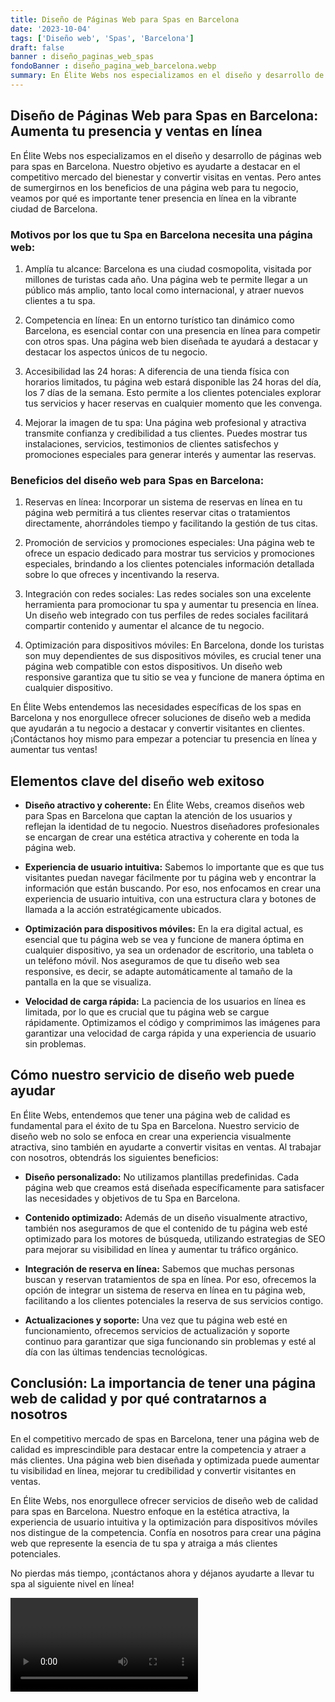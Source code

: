 ```yaml
---
title: Diseño de Páginas Web para Spas en Barcelona
date: '2023-10-04'
tags: ['Diseño web', 'Spas', 'Barcelona']
draft: false
banner : diseño_paginas_web_spas
fondoBanner : diseño_pagina_web_barcelona.webp
summary: En Élite Webs nos especializamos en el diseño y desarrollo de páginas web para spas en Barcelona. Nuestro objetivo es ayudarte a destacar en el competitivo mercado del bienestar y convertir visitas en ventas. Pero antes de sumergirnos en los beneficios de una página web para tu negocio, veamos por qué es importante tener presencia en línea en la vibrante ciudad de Barcelona.
---
```


## Diseño de Páginas Web para Spas en Barcelona: Aumenta tu presencia y ventas en línea

En Élite Webs nos especializamos en el diseño y desarrollo de páginas web para spas en Barcelona. Nuestro objetivo es ayudarte a destacar en el competitivo mercado del bienestar y convertir visitas en ventas. Pero antes de sumergirnos en los beneficios de una página web para tu negocio, veamos por qué es importante tener presencia en línea en la vibrante ciudad de Barcelona.

### Motivos por los que tu Spa en Barcelona necesita una página web:

1. Amplía tu alcance: Barcelona es una ciudad cosmopolita, visitada por millones de turistas cada año. Una página web te permite llegar a un público más amplio, tanto local como internacional, y atraer nuevos clientes a tu spa.

2. Competencia en línea: En un entorno turístico tan dinámico como Barcelona, es esencial contar con una presencia en línea para competir con otros spas. Una página web bien diseñada te ayudará a destacar y destacar los aspectos únicos de tu negocio.

3. Accesibilidad las 24 horas: A diferencia de una tienda física con horarios limitados, tu página web estará disponible las 24 horas del día, los 7 días de la semana. Esto permite a los clientes potenciales explorar tus servicios y hacer reservas en cualquier momento que les convenga.

4. Mejorar la imagen de tu spa: Una página web profesional y atractiva transmite confianza y credibilidad a tus clientes. Puedes mostrar tus instalaciones, servicios, testimonios de clientes satisfechos y promociones especiales para generar interés y aumentar las reservas.

### Beneficios del diseño web para Spas en Barcelona:

1. Reservas en línea: Incorporar un sistema de reservas en línea en tu página web permitirá a tus clientes reservar citas o tratamientos directamente, ahorrándoles tiempo y facilitando la gestión de tus citas.

2. Promoción de servicios y promociones especiales: Una página web te ofrece un espacio dedicado para mostrar tus servicios y promociones especiales, brindando a los clientes potenciales información detallada sobre lo que ofreces y incentivando la reserva.

3. Integración con redes sociales: Las redes sociales son una excelente herramienta para promocionar tu spa y aumentar tu presencia en línea. Un diseño web integrado con tus perfiles de redes sociales facilitará compartir contenido y aumentar el alcance de tu negocio.

4. Optimización para dispositivos móviles: En Barcelona, donde los turistas son muy dependientes de sus dispositivos móviles, es crucial tener una página web compatible con estos dispositivos. Un diseño web responsive garantiza que tu sitio se vea y funcione de manera óptima en cualquier dispositivo.

En Élite Webs entendemos las necesidades específicas de los spas en Barcelona y nos enorgullece ofrecer soluciones de diseño web a medida que ayudarán a tu negocio a destacar y convertir visitantes en clientes. ¡Contáctanos hoy mismo para empezar a potenciar tu presencia en línea y aumentar tus ventas!

<GifSeo />

<Cta />

## Elementos clave del diseño web exitoso

- **Diseño atractivo y coherente:** En Élite Webs, creamos diseños web para Spas en Barcelona que captan la atención de los usuarios y reflejan la identidad de tu negocio. Nuestros diseñadores profesionales se encargan de crear una estética atractiva y coherente en toda la página web.

- **Experiencia de usuario intuitiva:** Sabemos lo importante que es que tus visitantes puedan navegar fácilmente por tu página web y encontrar la información que están buscando. Por eso, nos enfocamos en crear una experiencia de usuario intuitiva, con una estructura clara y botones de llamada a la acción estratégicamente ubicados.

- **Optimización para dispositivos móviles:** En la era digital actual, es esencial que tu página web se vea y funcione de manera óptima en cualquier dispositivo, ya sea un ordenador de escritorio, una tableta o un teléfono móvil. Nos aseguramos de que tu diseño web sea responsive, es decir, se adapte automáticamente al tamaño de la pantalla en la que se visualiza.

- **Velocidad de carga rápida:** La paciencia de los usuarios en línea es limitada, por lo que es crucial que tu página web se cargue rápidamente. Optimizamos el código y comprimimos las imágenes para garantizar una velocidad de carga rápida y una experiencia de usuario sin problemas.

## Cómo nuestro servicio de diseño web puede ayudar

En Élite Webs, entendemos que tener una página web de calidad es fundamental para el éxito de tu Spa en Barcelona. Nuestro servicio de diseño web no solo se enfoca en crear una experiencia visualmente atractiva, sino también en ayudarte a convertir visitas en ventas. Al trabajar con nosotros, obtendrás los siguientes beneficios:

- **Diseño personalizado:** No utilizamos plantillas predefinidas. Cada página web que creamos está diseñada específicamente para satisfacer las necesidades y objetivos de tu Spa en Barcelona.

- **Contenido optimizado:** Además de un diseño visualmente atractivo, también nos aseguramos de que el contenido de tu página web esté optimizado para los motores de búsqueda, utilizando estrategias de SEO para mejorar su visibilidad en línea y aumentar tu tráfico orgánico.

- **Integración de reserva en línea:** Sabemos que muchas personas buscan y reservan tratamientos de spa en línea. Por eso, ofrecemos la opción de integrar un sistema de reserva en línea en tu página web, facilitando a los clientes potenciales la reserva de sus servicios contigo.

- **Actualizaciones y soporte:** Una vez que tu página web esté en funcionamiento, ofrecemos servicios de actualización y soporte continuo para garantizar que siga funcionando sin problemas y esté al día con las últimas tendencias tecnológicas.

## Conclusión: La importancia de tener una página web de calidad y por qué contratarnos a nosotros

En el competitivo mercado de spas en Barcelona, tener una página web de calidad es imprescindible para destacar entre la competencia y atraer a más clientes. Una página web bien diseñada y optimizada puede aumentar tu visibilidad en línea, mejorar tu credibilidad y convertir visitantes en ventas.

En Élite Webs, nos enorgullece ofrecer servicios de diseño web de calidad para spas en Barcelona. Nuestro enfoque en la estética atractiva, la experiencia de usuario intuitiva y la optimización para dispositivos móviles nos distingue de la competencia. Confía en nosotros para crear una página web que represente la esencia de tu spa y atraiga a más clientes potenciales.

No pierdas más tiempo, ¡contáctanos ahora y déjanos ayudarte a llevar tu spa al siguiente nivel en línea!

<Video />

<CtaBot job='Spas' city='Barcelona'/>

<Gmaps query='Barcelona+españa+maps' />